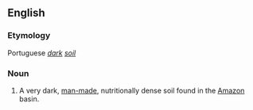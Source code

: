 ==English==

===Etymology===
Portuguese ''[[dark]] [[soil]]''

===Noun===
{{wikipedia}}
{{en-noun|sg=[[terra]] [[preta]]|-}}

# A very dark, [[man-made]], nutritionally dense soil found in the [[Amazon]] basin.